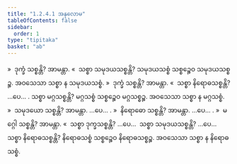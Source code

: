 ```yaml
---
title: "1.2.4.1 အနုလောမ"
tableOfContents: false
sidebar:
  order: 1
type: "tipitaka"
basket: "ab"
---
```



<DynamicBreadcrumb />

<Division number="22">

<Paragraph number="190">
»  ဒုက္ခံ သစ္စန္တိ? အာမန္တာ.
</Paragraph>

<Paragraph number="191">
«  သစ္စာ သမုဒယသစ္စန္တိ?
</Paragraph>

<Paragraph number="192">
သမုဒယသစ္စံ သစ္စဉ္စေဝ သမုဒယသစ္စဉ္စ. အဝသေသာ သစ္စာ န သမုဒယသစ္စံ.
</Paragraph>

<Paragraph number="193">
»  ဒုက္ခံ သစ္စန္တိ? အာမန္တာ.
</Paragraph>

<Paragraph number="194">
«  သစ္စာ နိရောဓသစ္စန္တိ? …ပေ… . သစ္စာ မဂ္ဂသစ္စန္တိ?
</Paragraph>

<Paragraph number="195">
မဂ္ဂသစ္စံ သစ္စဉ္စေဝ မဂ္ဂသစ္စဉ္စ. အဝသေသာ သစ္စာ န မဂ္ဂသစ္စံ.
</Paragraph>

<Paragraph number="196">
»  သမုဒယော သစ္စန္တိ? အာမန္တာ. …ပေ… .
</Paragraph>

<Paragraph number="197">
»  နိရောဓော သစ္စန္တိ? အာမန္တာ. …ပေ… .
</Paragraph>

<Paragraph number="198">
»  မဂ္ဂေါ သစ္စန္တိ? အာမန္တာ.
</Paragraph>

<Paragraph number="199">
«  သစ္စာ ဒုက္ခသစ္စန္တိ? …ပေ…  သစ္စာ သမုဒယသစ္စန္တိ? …ပေ…  သစ္စာ နိရောဓသစ္စန္တိ?
</Paragraph>

<Paragraph number="200">
နိရောဓသစ္စံ သစ္စဉ္စေဝ နိရောဓသစ္စဉ္စ. အဝသေသာ သစ္စာ န နိရောဓသစ္စံ.
</Paragraph>
</Division>